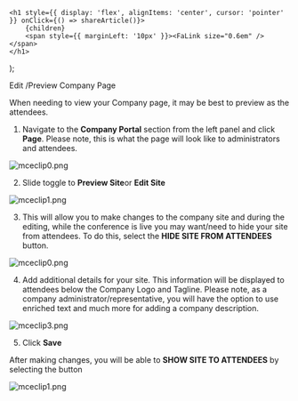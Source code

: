 

    <h1 style={{ display: 'flex', alignItems: 'center', cursor: 'pointer' }} onClick={() => shareArticle()}>
        {children} 
        <span style={{ marginLeft: '10px' }}><FaLink size="0.6em" /></span>
    </h1>
);

<ToastContainer />

<ClickableTitle>Edit /Preview Company Page</ClickableTitle>




When needing to view your Company page, it may be best to preview as the attendees. 


1. Navigate to the **Company Portal** section from the left panel and click **Page**. Please note, this is what the page will look like to administrators and attendees. 


![mceclip0.png](../../../resources/article-images/4495031837459-Edit-Preview-Company-Page_1.png)


2. Slide toggle to **Preview Site**or **Edit Site**


![mceclip1.png](../../../resources/article-images/4495031837459-Edit-Preview-Company-Page_2.png)


3. This will allow you to make changes to the company site and during the editing, while the conference is live you may want/need to hide your site from attendees. To do this, select the **HIDE SITE FROM ATTENDEES** button.


![mceclip0.png](../../../resources/article-images/4495031837459-Edit-Preview-Company-Page_3.png)


4. Add additional details for your site. This information will be displayed to attendees below the Company Logo and Tagline. Please note, as a company administrator/representative, you will have the option to use enriched text and much more for adding a company description. 


![mceclip3.png](../../../resources/article-images/4495031837459-Edit-Preview-Company-Page_4.png)


5. Click **Save**


After making changes, you will be able to **SHOW SITE TO ATTENDEES** by selecting the button


![mceclip1.png](../../../resources/article-images/4495031837459-Edit-Preview-Company-Page_5.png)



